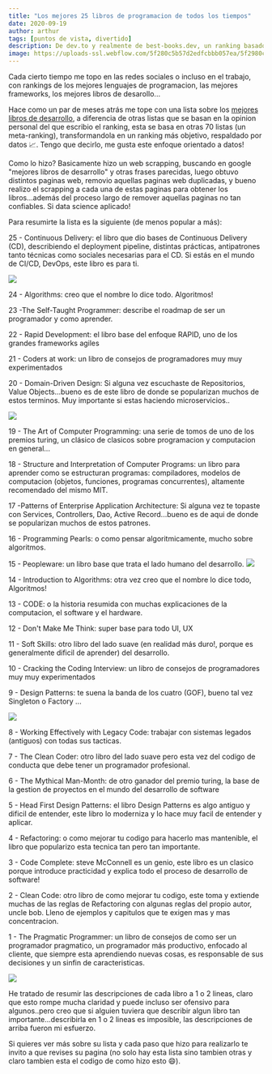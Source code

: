 ```yaml
---
title: "Los mejores 25 libros de programacion de todos los tiempos"
date: 2020-09-19
author: arthur
tags: [puntos de vista, divertido]
description: De dev.to y realmente de best-books.dev, un ranking basado en otras 70 listas de los mejores libros
image: https://uploads-ssl.webflow.com/5f280c5b57d2edfcbbb057ea/5f2980ceab04a0828d44202c_twitter_cover.png
---
```


Cada cierto tiempo me topo en las redes sociales o incluso en el trabajo, con rankings de los mejores lenguajes de programacion, las mejores frameworks, los mejores libros de desarollo...

Hace como un par de meses atrás me tope con una lista sobre los [mejores libros de desarrollo](https://www.best-books.dev/list/best-programming-books), a diferencia de otras listas que se basan en la opinion personal del que escribio el ranking, esta se basa en otras 70 listas (un meta-ranking), transformandola en un ranking más objetivo, respaldado por datos 📈. Tengo que decirlo, me gusta este enfoque orientado a datos!

Como lo hizo? Basicamente hizo un web scrapping, buscando en google "mejores libros de desarrollo" y otras frases parecidas, luego obtuvo distintos paginas web, removio aquellas paginas web duplicadas, y bueno realizo el scrapping a cada una de estas paginas para obtener los libros...además del proceso largo de remover aquellas paginas no tan confiables. Si data science aplicado!

Para resumirte la lista es la siguiente (de menos popular a más):

25 - Continuous Delivery: el libro que dio bases de Continuous Delivery (CD),
describiendo el deployment pipeline, distintas prácticas, antipatrones tanto
técnicas como sociales necesarias para el CD. Si estás en el mundo de CI/CD,
DevOps, este libro es para ti.

![](https://uploads-ssl.webflow.com/5f280c5b57d2edfcbbb057ea/5f287f75de25badfcc4e4e34_25.jpg)

24 - Algorithms: creo que el nombre lo dice todo. Algoritmos!

23 -The Self-Taught Programmer: describe el roadmap de ser un programador y como aprender.

22 - Rapid Development: el libro base del enfoque RAPID, uno de los grandes frameworks agiles

21 - Coders at work: un libro de consejos de programadores muy muy experimentados

20 - Domain-Driven Design: Si alguna vez escuchaste de Repositorios, Value Objects...bueno es de este libro de donde se popularizan muchos de estos terminos. Muy importante si estas haciendo microservicios..

![](https://uploads-ssl.webflow.com/5f280c5b57d2edfcbbb057ea/5f2880fe59cedfed5d24eaeb_20.jpg)

19 - The Art of Computer Programming: una serie de tomos de uno de los premios turing, un clásico de clasicos sobre programacion y computacion en general...

18 - Structure and Interpretation of Computer Programs: un libro para aprender como se estructuran programas: compiladores, modelos de computacion (objetos, funciones, programas concurrentes), altamente recomendado del mismo MIT.

17 -Patterns of Enterprise Application Architecture: Si alguna vez te topaste con Services, Controllers, Dao, Active Record...bueno es de aqui de donde se popularizan muchos de estos patrones.

16 - Programming Pearls: o como pensar algoritmicamente, mucho sobre algoritmos.

15 - Peopleware: un libro base que trata el lado humano del desarrollo.
![](https://uploads-ssl.webflow.com/5f280c5b57d2edfcbbb057ea/5f2882e8a59aed50e3dca94f_15.jpg)

14 - Introduction to Algorithms: otra vez creo que el nombre lo dice todo, Algoritmos!

13 - CODE: o la historia resumida con muchas explicaciones de la computacion, el software y el hardware.

12 - Don't Make Me Think: super base para todo UI, UX

11 - Soft Skills: otro libro del lado suave (en realidad más duro!, porque es generalmente dificil de aprender) del desarrollo.

10 - Cracking the Coding Interview: un libro de consejos de programadores muy muy experimentados

9 - Design Patterns: te suena la banda de los cuatro (GOF), bueno tal vez Singleton o Factory ...

![](https://uploads-ssl.webflow.com/5f280c5b57d2edfcbbb057ea/5f2930b679f7b549a4909db5_9.jpg)

8 - Working Effectively with Legacy Code: trabajar con sistemas legados (antiguos) con todas sus tacticas.

7 - The Clean Coder: otro libro del lado suave pero esta vez del codigo de conducta que debe tener un programador profesional.

6 - The Mythical Man-Month: de otro ganador del premio turing, la base de la gestion de proyectos en el mundo del desarrollo de software

5 - Head First Design Patterns: el libro Design Patterns es algo antiguo y dificil de entender, este libro lo moderniza y lo hace muy facil de entender y aplicar.

4 - Refactoring: o como mejorar tu codigo para hacerlo mas mantenible, el libro que popularizo esta tecnica tan pero tan importante.

3 - Code Complete: steve McConnell es un genio, este libro es un clasico porque introduce practicidad y explica todo el proceso de desarrollo de software!

2 - Clean Code: otro libro de como mejorar tu codigo, este toma y extiende muchas de las reglas de Refactoring con algunas reglas del propio autor, uncle bob. Lleno de ejemplos y capitulos que te exigen mas y mas concentracion.

1 - The Pragmatic Programmer: un libro de consejos de como ser un programador pragmatico, un programador más productivo, enfocado al cliente, que siempre esta aprendiendo nuevas cosas, es responsable de sus decisiones y un sinfin de caracteristicas.

![](https://uploads-ssl.webflow.com/5f280c5b57d2edfcbbb057ea/5f2960f40b95b440c7d4a732_1.jpg)

He tratado de resumir las descripciones de cada libro a 1 o 2 lineas, claro que esto rompe mucha claridad y puede incluso ser ofensivo para algunos..pero creo que si alguien tuviera que describir algun libro tan importante...describirla en 1 o 2 lineas es imposible, las descripciones de arriba fueron mi esfuerzo.

Si quieres ver más sobre su lista y cada paso que hizo para realizarlo te invito a que revises su pagina (no solo hay esta lista sino tambien otras y claro tambien esta el codigo de como hizo esto 😄).
